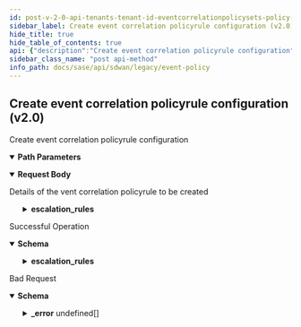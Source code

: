 ```yaml
---
id: post-v-2-0-api-tenants-tenant-id-eventcorrelationpolicysets-policy-set-id-eventcorrelationpolicyrules
sidebar_label: Create event correlation policyrule configuration (v2.0)
hide_title: true
hide_table_of_contents: true
api: {"description":"Create event correlation policyrule configuration","operationId":"post-v2.0-api-tenants-tenant_id-eventcorrelationpolicysets-policy_set_id-eventcorrelationpolicyrules","parameters":[{"description":"Tenant Id","in":"path","name":"tenant_id","required":true,"schema":{"description":"Tenant Id","type":"string"}},{"description":"Policyset Id","in":"path","name":"policy_set_id","required":true,"schema":{"description":"Policy Set Id","type":"string"}}],"requestBody":{"content":{"application/json":{"schema":{"properties":{"description":{"description":"Description: Size(max = 256, error = DESCRIPTION_EXCEEDS_LIMIT: Description length exceeds limit, min = 0) ","type":"string"},"enabled":{"description":"Enabled","type":"boolean"},"end_time":{"description":"End Time","format":"int64","type":"integer"},"escalation_rules":{"description":"Escalation Rules: Valid Valid ","properties":{"flap_rule":{"description":"Flap Rule: Valid ","properties":{"flap_duration":{"description":"Flap Duration: Min(error = EVENT_CORRELATION_RULE_INVALID_FLAP_DURATION_MIN_VALUE: Flap duration cannot be less than 5 minutes, value = 5L) Max(error = EVENT_CORRELATION_RULE_INVALID_FLAP_DURATION_MAX_VALUE: Flap duration cannot be more than 10080 minutes(a week), value = 10080L) ","type":"integer"},"flap_rate":{"description":"Flap Rate: Min(error = FLAP_RULE_INVALID_FLAP_COUNT_MIN_VALUE: Flap count cannot be lower than 2., value = 2L) Max(error = FLAP_RULE_INVALID_FLAP_COUNT_MAX_VALUE: Flap count cannot be higher than 512., value = 512L) ","type":"integer"}}},"standing_rule":{"description":"Standing Rule: Valid ","properties":{"priority":{"description":"Priority: ValidateEnum(enumClass = classOf[EventPriority], error = EVENT_CORRELATION_RULE_INVALID_STANDING_FOR_PRIORITY: Invalid standing for priority specified for rule., nullAllowed = false) ","enum":["p1","p2","p3","p4","p5","none"],"type":"string"},"standing_for":{"description":"Standing For: Min(error = EVENT_CORRELATION_RULE_INVALID_STANDING_FOR_MIN_VALUE: Standing for duration cannot be less than 5 minutes, value = 5L) Max(error = EVENT_CORRELATION_RULE_INVALID_STANDING_FOR_MAX_VALUE: Standing for duration cannot be more than 10080 minutes(a week), value = 10080L) ","type":"integer"}},"required":["priority"]}}},"event_codes":{"description":"Event Codes: ListEnum(enumClass = classOf[EventCode], length = 0, listMaxSize = 0, message = Invalid enum string., nullAllowed = true) ","items":{"description":"Event Codes","enum":["DEVICEHW_POWER_LOST","DEVICEHW_INTERFACE_DOWN","DEVICEHW_INTERFACE_HALFDUPLEX","DEVICEHW_INTERFACE_ERRORS","DEVICEHW_DISKUTIL_PARTITIONSPACE","DEVICEHW_DISKENC_SYSTEM","DEVICEHW_MEMUTIL_SWAPSPACE","DEVICESW_GENERAL_PROCESSRESTART","DEVICESW_GENERAL_PROCESSSTOP","DEVICESW_CRITICAL_PROCESSRESTART","DEVICESW_CRITICAL_PROCESSSTOP","DEVICESW_LICENSE_VERIFICATION_FAILED","DEVICESW_MONITOR_DISABLED","DEVICESW_SYSTEM_BOOT","DEVICESW_TOKEN_VERIFICATION_FAILED","DEVICESW_IMAGE_UNSUPPORTED","DEVICESW_DHCPSERVER_RESTART","DEVICESW_DHCPRELAY_RESTART","DEVICESW_DHCPSERVER_ERRORS","DEVICESW_SNMP_AGENT_RESTART","DEVICESW_SNMP_AGENT_FAILED_TO_START","DEVICESW_SYSLOGSERVERS_DOWN","DEVICESW_NTP_NO_SYNC","DEVICEIF_ADDRESS_DUPLICATE","NETWORK_VPNLINK_DOWN","NETWORK_VPNPEER_UNAVAILABLE","NETWORK_VPNPEER_UNREACHABLE","NETWORK_VPNSS_MISMATCH","NETWORK_VPNSS_UNAVAILABLE","NETWORK_VPNBFD_DOWN","NETWORK_VPNLINKCIPHERS_INCOMPATIBLE","NETWORK_DIRECTPRIVATE_DOWN","NETWORK_DIRECTINTERNET_DOWN","NETWORK_PRIVATEWAN_UNREACHABLE","NETWORK_PRIVATEWAN_DEGRADED","PEERING_EDGE_DOWN","PEERING_CORE_DOWN","PEERING_BGP_DOWN","APPLICATION_APP_UNREACHABLE","APPLICATION_IP_COLLISION","APPLICATION_UNKNOWNS_HIGH","APPLICATION_FLOWCTRL_APPUNREACHABLE","APPLICATION_FLOWCTRL_APPREACHABLE","APPLICATION_FLOWCTRL_APPWITHINSLA","APPLICATION_FLOWCTRL_APPOUTSIDESLA","OPERATOR_SIGNUP_TOKEN_DISABLED","DEVICESW_FPS_LIMIT_EXCEEDED","DEVICESW_CONCURRENT_FLOWLIMIT_EXCEEDED","SITE_CIRCUIT_ABSENT_FOR_POLICY","NETWORK_POLICY_RULE_CONFLICT","PRIORITY_POLICY_RULE_CONFLICT","APPLICATION_CUSTOM_RULE_CONFLICT","NETWORK_POLICY_RULE_DROPPED","PRIORITY_POLICY_RULE_DROPPED","DEVICESW_DISCONNECTED_FROM_CONTROLLER","SPOKEHA_STATE_UPDATE","SPOKEHA_MULTIPLE_ACTIVE_DEVICES","SPOKEHA_CLUSTER_DEGRADED","SPOKEHA_CLUSTER_DOWN","NAT_POLICY_LEGACY_ALG_CONFIG_OVERRIDE","NAT_POLICY_STATIC_NATPOOL_OVERRUN","DEVICESW_CONNTRACK_FLOWLIMIT_EXCEEDED","DEVICESW_INITIATED_CONNECTION_ON_EXCLUDED_PATH","NETWORK_ANYNETLINK_DEGRADED","NETWORK_ANYNETLINK_DOWN","CLAIMCERT_RENEWAL_RETRY_LIMIT_EXCEEDED","CLAIMCERT_RENEWAL_FAILED","CLAIMCERT_AUTO_RENEWAL_DISABLED","CLAIMCERT_RENEWALS_TOO_FREQUENT","FLAP_RATE_EXCEEDED","DEVICESW_ANALYTICS_DISCONNECTED_FROM_CONTROLLER","DEVICESW_FLOWS_DISCONNECTED_FROM_CONTROLLER","APPLICATION_PROBE_DISABLED","SITE_CONNECTIVITY_DOWN","NETWORK_STANDARD_VPN_ENDPOINT_DOWN","SECURITY_POLICY_RULE_INCOMPLETE","SITE_NETWORK_SERVICE_ABSENT_FOR_POLICY","DEVICESW_IPFIX_COLLECTORS_DOWN","SITE_CONNECTIVITY_DEGRADED","CLAIMCERT_EXPIRY_WARNING","DEVICE_CELLULAR_ROAMING","DEVICE_CELLULAR_SIM_REMOVAL","DEVICE_CELLULAR_SIM_SWITCHOVER","DEVICE_CELLULAR_SIGNAL_STRENGTH_THRESH","DEVICE_CELLULAR_INTERNAL_MODEM_ERROR","DEVICE_CELLULAR_TECH_CHANGE","DEVICE_CELLULAR_SIM_PIN_ERROR","DEVICE_CELLULAR_SIM_PUK_NEEDED","DEVICE_CELLULAR_MODEM_TEMP_HIGH","DEVICE_CELLULAR_MTU_MISMATCH","DEVICE_CELLULAR_MODEM_DETECTION_ERROR","DEVICE_CELLULAR_SIM_SECURITY_ERROR","DEVICE_CELLULAR_FIRMWARE_NOT_AVAILABLE","DEVICEHW_ION9000X722FW_OUTOFDATE","DEVICESW_APPDEF_SIGFILE_MISMATCH","SECURITY_POLICY_LIMITS_EXCEEDED","SASE_SERVICEENDPOINT_BANDWIDTH_LIMIT_EXCEEDED","SASE_SERVICEENDPOINT_BANDWIDTH_SOFT_LIMIT_EXCEEDED","VION_BANDWIDTH_LIMIT_EXCEEDED","VION_BANDWIDTH_SOFT_LIMIT_EXCEEDED","SPN_BANDWIDTH_LIMIT_EXCEEDED","SPN_BANDWIDTH_SOFT_LIMIT_EXCEEDED"],"type":"string"},"type":"array"},"id":{"description":"Id","type":"string"},"name":{"description":"Name: Required(error = NAME_REQD: Please provide resource name.) Size(max = 128, error = NAME_EXCEEDS_LIMIT: Name of the resource exceeds limit., min = 0) ","type":"string"},"priority":{"description":"Priority: ValidateEnum(enumClass = classOf[EventPriority], error = EVENT_CORRELATION_RULE_CONFIG_INVALID_PRIORITY: Invalid value for policy rule priority is specified, nullAllowed = false) ValidateEnum(enumClass = classOf[EventPriority], error = EVENT_POLICY_INVALID_PRIORITY: Invalid priority is specified for event policy, nullAllowed = false) ","enum":["p1","p2","p3","p4","p5","none"],"type":"string"},"resource_ids":{"description":"Resource Ids: ListString(allowDuplicate = false, allowEmpty = true, allowNull = true, length = 0, listMaxSize = 0, message = EVENT_CORRELATION_RULE_CONFIG_INVALID_RESOURCE_IDS, noTrim = false, regex = [0-9]{1,20}, required = false) Size(max = 128, error = EVENT_POLICY_RULE_MAX_RESOURCE_IDS: Maximum 128 resources can be configured in a rule, min = 0) ListString(allowDuplicate = false, allowEmpty = true, allowNull = true, length = 0, listMaxSize = 0, error = EVENT_POLICY_INVALID_RESOURCES: Invalid resource(s) is specified for event policy, noTrim = false, regex = [0-9]{1,30}, required = false) Size(max = 128, error = EVENT_POLICY_RULE_MAX_RESOURCE_IDS: Maximum 128 resources can be configured in a rule, min = 0) ","items":{"description":"Resource Ids","type":"string"},"type":"array"},"resource_type":{"description":"Resource Type: ValidateEnum(enumClass = classOf[ResourceType], error = EVENT_CORRELATION_RULE_CONFIG_INVALID_RESOURCE_TYPE: Invalid resource type specified, nullAllowed = true) ValidateEnum(enumClass = classOf[ResourceType], error = EVENT_POLICY_INVALID_RESOURCE_TYPE: Invalid resource type is specified for event policy, nullAllowed = true) ","enum":["site","element","anynetlink","bgppeer","interface","waninterface","networkpolicyset","prioritypolicyset","natpolicyset","securitypolicyset","appdef","serviceendpoint","cellular_module"],"type":"string"},"start_time":{"description":"Start Time","format":"int64","type":"integer"},"sub_resource_type":{"description":"Sub Resource Type: ValidateEnum(enumClass = classOf[SubResourceType], error = EVENT_CORRELATION_RULE_CONFIG_INVALID_SUB_RESOURCE_TYPE: Invalid sub resource type, nullAllowed = true) ValidateEnum(enumClass = classOf[SubResourceType], error = EVENT_POLICY_INVALID_RESOURCE_SUB_TYPE: Invalid sub resource type is specified for event policy, nullAllowed = true) ","enum":["spoke","hub","public","private"],"type":"string"},"suppress":{"description":"Suppress: ValidateEnum(enumClass = classOf[Suppress], error = EVENT_CORRELATION_RULE_CONFIG_INVALID_SUPPRESS_VALUE: Invalid suppress value, nullAllowed = false) ValidateEnum(enumClass = classOf[Suppress], error = EVENT_POLICY_INVALID_SUPPRESS: Invalid suppress value is specified for event policy, nullAllowed = false) ","enum":["yes","no","none"],"type":"string"},"tags":{"description":"Tags: ListString(allowDuplicate = false, allowEmpty = true, allowNull = true, length = 128, listMaxSize = 10, error = INVALID_TAG: Maximum 10 Unique tags of length 1024 each are allowed, noTrim = false, regex = [^,\\\\s]+, required = false) ","items":{"description":"Tags","type":"string"},"type":"array"}},"required":["priority","suppress","name"]}}},"description":"Details of the vent correlation policyrule to be created"},"responses":{"200":{"content":{"application/json":{"schema":{"properties":{"description":{"description":"Description: Size(max = 256, error = DESCRIPTION_EXCEEDS_LIMIT: Description length exceeds limit, min = 0) ","type":"string"},"enabled":{"description":"Enabled","type":"boolean"},"end_time":{"description":"End Time","format":"int64","type":"integer"},"escalation_rules":{"description":"Escalation Rules: JsonInclude(content = ALWAYS, contentFilter = classOf[Void], value = ALWAYS, valueFilter = classOf[Void]) Valid ","properties":{"flap_rule":{"description":"Flap Rule: Valid ","properties":{"flap_duration":{"description":"Flap Duration: Min(error = EVENT_CORRELATION_RULE_INVALID_FLAP_DURATION_MIN_VALUE: Flap duration cannot be less than 5 minutes, value = 5L) Max(error = EVENT_CORRELATION_RULE_INVALID_FLAP_DURATION_MAX_VALUE: Flap duration cannot be more than 10080 minutes(a week), value = 10080L) ","type":"integer"},"flap_rate":{"description":"Flap Rate: Min(error = FLAP_RULE_INVALID_FLAP_COUNT_MIN_VALUE: Flap count cannot be lower than 2., value = 2L) Max(error = FLAP_RULE_INVALID_FLAP_COUNT_MAX_VALUE: Flap count cannot be higher than 512., value = 512L) ","type":"integer"}}},"standing_rule":{"description":"Standing Rule: Valid ","properties":{"priority":{"description":"Priority: ValidateEnum(enumClass = classOf[EventPriority], error = EVENT_CORRELATION_RULE_INVALID_STANDING_FOR_PRIORITY: Invalid standing for priority specified for rule., nullAllowed = false) ","enum":["p1","p2","p3","p4","p5","none"],"type":"string"},"standing_for":{"description":"Standing For: Min(error = EVENT_CORRELATION_RULE_INVALID_STANDING_FOR_MIN_VALUE: Standing for duration cannot be less than 5 minutes, value = 5L) Max(error = EVENT_CORRELATION_RULE_INVALID_STANDING_FOR_MAX_VALUE: Standing for duration cannot be more than 10080 minutes(a week), value = 10080L) ","type":"integer"}},"required":["priority"]}}},"event_codes":{"description":"Event Codes","items":{"description":"Event Codes","enum":["DEVICEHW_POWER_LOST","DEVICEHW_INTERFACE_DOWN","DEVICEHW_INTERFACE_HALFDUPLEX","DEVICEHW_INTERFACE_ERRORS","DEVICEHW_DISKUTIL_PARTITIONSPACE","DEVICEHW_DISKENC_SYSTEM","DEVICEHW_MEMUTIL_SWAPSPACE","DEVICESW_GENERAL_PROCESSRESTART","DEVICESW_GENERAL_PROCESSSTOP","DEVICESW_CRITICAL_PROCESSRESTART","DEVICESW_CRITICAL_PROCESSSTOP","DEVICESW_LICENSE_VERIFICATION_FAILED","DEVICESW_MONITOR_DISABLED","DEVICESW_SYSTEM_BOOT","DEVICESW_TOKEN_VERIFICATION_FAILED","DEVICESW_IMAGE_UNSUPPORTED","DEVICESW_DHCPSERVER_RESTART","DEVICESW_DHCPRELAY_RESTART","DEVICESW_DHCPSERVER_ERRORS","DEVICESW_SNMP_AGENT_RESTART","DEVICESW_SNMP_AGENT_FAILED_TO_START","DEVICESW_SYSLOGSERVERS_DOWN","DEVICESW_NTP_NO_SYNC","DEVICEIF_ADDRESS_DUPLICATE","NETWORK_VPNLINK_DOWN","NETWORK_VPNPEER_UNAVAILABLE","NETWORK_VPNPEER_UNREACHABLE","NETWORK_VPNSS_MISMATCH","NETWORK_VPNSS_UNAVAILABLE","NETWORK_VPNBFD_DOWN","NETWORK_VPNLINKCIPHERS_INCOMPATIBLE","NETWORK_DIRECTPRIVATE_DOWN","NETWORK_DIRECTINTERNET_DOWN","NETWORK_PRIVATEWAN_UNREACHABLE","NETWORK_PRIVATEWAN_DEGRADED","PEERING_EDGE_DOWN","PEERING_CORE_DOWN","PEERING_BGP_DOWN","APPLICATION_APP_UNREACHABLE","APPLICATION_IP_COLLISION","APPLICATION_UNKNOWNS_HIGH","APPLICATION_FLOWCTRL_APPUNREACHABLE","APPLICATION_FLOWCTRL_APPREACHABLE","APPLICATION_FLOWCTRL_APPWITHINSLA","APPLICATION_FLOWCTRL_APPOUTSIDESLA","OPERATOR_SIGNUP_TOKEN_DISABLED","DEVICESW_FPS_LIMIT_EXCEEDED","DEVICESW_CONCURRENT_FLOWLIMIT_EXCEEDED","SITE_CIRCUIT_ABSENT_FOR_POLICY","NETWORK_POLICY_RULE_CONFLICT","PRIORITY_POLICY_RULE_CONFLICT","APPLICATION_CUSTOM_RULE_CONFLICT","NETWORK_POLICY_RULE_DROPPED","PRIORITY_POLICY_RULE_DROPPED","DEVICESW_DISCONNECTED_FROM_CONTROLLER","SPOKEHA_STATE_UPDATE","SPOKEHA_MULTIPLE_ACTIVE_DEVICES","SPOKEHA_CLUSTER_DEGRADED","SPOKEHA_CLUSTER_DOWN","NAT_POLICY_LEGACY_ALG_CONFIG_OVERRIDE","NAT_POLICY_STATIC_NATPOOL_OVERRUN","DEVICESW_CONNTRACK_FLOWLIMIT_EXCEEDED","DEVICESW_INITIATED_CONNECTION_ON_EXCLUDED_PATH","NETWORK_ANYNETLINK_DEGRADED","NETWORK_ANYNETLINK_DOWN","CLAIMCERT_RENEWAL_RETRY_LIMIT_EXCEEDED","CLAIMCERT_RENEWAL_FAILED","CLAIMCERT_AUTO_RENEWAL_DISABLED","CLAIMCERT_RENEWALS_TOO_FREQUENT","FLAP_RATE_EXCEEDED","DEVICESW_ANALYTICS_DISCONNECTED_FROM_CONTROLLER","DEVICESW_FLOWS_DISCONNECTED_FROM_CONTROLLER","APPLICATION_PROBE_DISABLED","SITE_CONNECTIVITY_DOWN","NETWORK_STANDARD_VPN_ENDPOINT_DOWN","SECURITY_POLICY_RULE_INCOMPLETE","SITE_NETWORK_SERVICE_ABSENT_FOR_POLICY","DEVICESW_IPFIX_COLLECTORS_DOWN","SITE_CONNECTIVITY_DEGRADED","CLAIMCERT_EXPIRY_WARNING","DEVICE_CELLULAR_ROAMING","DEVICE_CELLULAR_SIM_REMOVAL","DEVICE_CELLULAR_SIM_SWITCHOVER","DEVICE_CELLULAR_SIGNAL_STRENGTH_THRESH","DEVICE_CELLULAR_INTERNAL_MODEM_ERROR","DEVICE_CELLULAR_TECH_CHANGE","DEVICE_CELLULAR_SIM_PIN_ERROR","DEVICE_CELLULAR_SIM_PUK_NEEDED","DEVICE_CELLULAR_MODEM_TEMP_HIGH","DEVICE_CELLULAR_MTU_MISMATCH","DEVICE_CELLULAR_MODEM_DETECTION_ERROR","DEVICE_CELLULAR_SIM_SECURITY_ERROR","DEVICE_CELLULAR_FIRMWARE_NOT_AVAILABLE","DEVICEHW_ION9000X722FW_OUTOFDATE","DEVICESW_APPDEF_SIGFILE_MISMATCH","SECURITY_POLICY_LIMITS_EXCEEDED","SASE_SERVICEENDPOINT_BANDWIDTH_LIMIT_EXCEEDED","SASE_SERVICEENDPOINT_BANDWIDTH_SOFT_LIMIT_EXCEEDED","VION_BANDWIDTH_LIMIT_EXCEEDED","VION_BANDWIDTH_SOFT_LIMIT_EXCEEDED","SPN_BANDWIDTH_LIMIT_EXCEEDED","SPN_BANDWIDTH_SOFT_LIMIT_EXCEEDED"],"type":"string"},"type":"array"},"id":{"description":"Id","type":"string"},"name":{"description":"Name: Required(error = NAME_REQD: Please provide resource name.) Size(max = 128, error = NAME_EXCEEDS_LIMIT: Name of the resource exceeds limit., min = 0) ","type":"string"},"priority":{"description":"Priority: ValidateEnum(enumClass = classOf[EventPriority], error = EVENT_POLICY_INVALID_PRIORITY: Invalid priority is specified for event policy, nullAllowed = false) ","enum":["p1","p2","p3","p4","p5","none"],"type":"string"},"resource_ids":{"description":"Resource Ids: ListString(allowDuplicate = false, allowEmpty = true, allowNull = true, length = 0, listMaxSize = 0, error = EVENT_POLICY_INVALID_RESOURCES: Invalid resource(s) is specified for event policy, noTrim = false, regex = [0-9]{1,30}, required = false) Size(max = 128, error = EVENT_POLICY_RULE_MAX_RESOURCE_IDS: Maximum 128 resources can be configured in a rule, min = 0) ","items":{"description":"Resource Ids","type":"string"},"type":"array"},"resource_type":{"description":"Resource Type: ValidateEnum(enumClass = classOf[ResourceType], error = EVENT_POLICY_INVALID_RESOURCE_TYPE: Invalid resource type is specified for event policy, nullAllowed = true) ","enum":["site","element","anynetlink","bgppeer","interface","waninterface","networkpolicyset","prioritypolicyset","natpolicyset","securitypolicyset","appdef","serviceendpoint","cellular_module"],"type":"string"},"start_time":{"description":"Start Time","format":"int64","type":"integer"},"sub_resource_type":{"description":"Sub Resource Type: ValidateEnum(enumClass = classOf[SubResourceType], error = EVENT_POLICY_INVALID_RESOURCE_SUB_TYPE: Invalid sub resource type is specified for event policy, nullAllowed = true) ","enum":["spoke","hub","public","private"],"type":"string"},"suppress":{"description":"Suppress: ValidateEnum(enumClass = classOf[Suppress], error = EVENT_POLICY_INVALID_SUPPRESS: Invalid suppress value is specified for event policy, nullAllowed = false) ","enum":["yes","no","none"],"type":"string"},"tags":{"description":"Tags: ListString(allowDuplicate = false, allowEmpty = true, allowNull = true, length = 128, listMaxSize = 10, error = INVALID_TAG: Maximum 10 Unique tags of length 1024 each are allowed, noTrim = false, regex = [^,\\\\s]+, required = false) ","items":{"description":"Tags","type":"string"},"type":"array"}},"required":["priority","suppress","name"]}}},"description":"Successful Operation"},"400":{"content":{"application/json":{"example":{"value":{"_error":[{"code":"INVALID_JSON_EXTRA_ATTRIBUTE"},{"code":"EVENT_POLICY_INVALID_RESOURCES"},{"code":"EVENT_POLICY_INVALID_PRIORITY"},{"code":"EVENT_POLICY_INVALID_SUPPRESS"},{"code":"EVENT_POLICY_INVALID_RESOURCE_SUB_TYPE"},{"code":"EVENT_POLICY_RULE_MAX_RESOURCE_IDS"},{"code":"EVENT_POLICY_INVALID_RESOURCE_TYPE"}]}},"schema":{"properties":{"_error":{"items":{"properties":{"code":{"type":"string"},"message":{"type":"string"}}},"type":"array"}}}}},"description":"Bad Request"}},"tags":["Event Policy"],"method":"post","path":"/v2.0/api/tenants/{tenant_id}/eventcorrelationpolicysets/{policy_set_id}/eventcorrelationpolicyrules","jsonRequestBodyExample":{"description":"string","enabled":true,"end_time":0,"escalation_rules":{"flap_rule":{"flap_duration":0,"flap_rate":0},"standing_rule":{"priority":"p1","standing_for":0}},"event_codes":["DEVICEHW_POWER_LOST"],"id":"string","name":"string","priority":"p1","resource_ids":["string"],"resource_type":"site","start_time":0,"sub_resource_type":"spoke","suppress":"yes","tags":["string"]},"info":{"contact":{},"description":"List of APIs used to manage the event policy rules that inlcude managing of event correlation policy rules and sets and querying of the rules and sets.","title":"Event Policy","version":"Latest"},"postman":{"name":"Create event correlation policyrule configuration (v2.0)","description":{"content":"Create event correlation policyrule configuration","type":"text/plain"},"url":{"path":["v2.0","api","tenants",":tenant_id","eventcorrelationpolicysets",":policy_set_id","eventcorrelationpolicyrules"],"host":["{{baseUrl}}"],"query":[],"variable":[{"disabled":false,"description":{"content":"(Required) Tenant Id","type":"text/plain"},"type":"any","value":"","key":"tenant_id"},{"disabled":false,"description":{"content":"(Required) Policyset Id","type":"text/plain"},"type":"any","value":"","key":"policy_set_id"}]},"header":[{"key":"Content-Type","value":"application/json"},{"key":"Accept","value":"application/json"}],"method":"POST","body":{"mode":"raw","raw":"\"\"","options":{"raw":{"language":"json"}}}}}
sidebar_class_name: "post api-method"
info_path: docs/sase/api/sdwan/legacy/event-policy
---
```



## Create event correlation policyrule configuration (v2.0)



Create event correlation policyrule configuration

<details style={{"marginBottom":"1rem"}} data-collapsed={false} open={true}><summary style={{}}><strong>Path Parameters</strong></summary><div><ul><ParamsItem className={"paramsItem"} param={{"description":"Tenant Id","in":"path","name":"tenant_id","required":true,"schema":{"description":"Tenant Id","type":"string"}}}></ParamsItem><ParamsItem className={"paramsItem"} param={{"description":"Policyset Id","in":"path","name":"policy_set_id","required":true,"schema":{"description":"Policy Set Id","type":"string"}}}></ParamsItem></ul></div></details><details style={{}} data-collapsed={false} open={true}><summary style={{"textAlign":"left"}}><strong>Request Body</strong></summary><div style={{"textAlign":"left","marginLeft":"1rem"}}><div style={{"marginTop":"1rem","marginBottom":"1rem"}}>

Details of the vent correlation policyrule to be created

</div></div><ul style={{"marginLeft":"1rem"}}><SchemaItem collapsible={false} name={"description"} required={false} schemaDescription={"Description: Size(max = 256, error = DESCRIPTION_EXCEEDS_LIMIT: Description length exceeds limit, min = 0) "} schemaName={"string"} qualifierMessage={undefined}></SchemaItem><SchemaItem collapsible={false} name={"enabled"} required={false} schemaDescription={"Enabled"} schemaName={"boolean"} qualifierMessage={undefined}></SchemaItem><SchemaItem collapsible={false} name={"end_time"} required={false} schemaDescription={"End Time"} schemaName={"int64"} qualifierMessage={undefined}></SchemaItem><SchemaItem collapsible={true} className={"schemaItem"}><details style={{}}><summary style={{}}><strong>escalation_rules</strong><span style={{"opacity":"0.6"}}> </span></summary><div style={{"marginLeft":"1rem"}}><div style={{"marginTop":".5rem","marginBottom":".5rem"}}>

Escalation Rules: Valid Valid 

</div><SchemaItem collapsible={true} className={"schemaItem"}><details style={{}}><summary style={{}}><strong>flap_rule</strong><span style={{"opacity":"0.6"}}> </span></summary><div style={{"marginLeft":"1rem"}}><div style={{"marginTop":".5rem","marginBottom":".5rem"}}>

Flap Rule: Valid 

</div><SchemaItem collapsible={false} name={"flap_duration"} required={false} schemaDescription={"Flap Duration: Min(error = EVENT_CORRELATION_RULE_INVALID_FLAP_DURATION_MIN_VALUE: Flap duration cannot be less than 5 minutes, value = 5L) Max(error = EVENT_CORRELATION_RULE_INVALID_FLAP_DURATION_MAX_VALUE: Flap duration cannot be more than 10080 minutes(a week), value = 10080L) "} schemaName={"integer"} qualifierMessage={undefined}></SchemaItem><SchemaItem collapsible={false} name={"flap_rate"} required={false} schemaDescription={"Flap Rate: Min(error = FLAP_RULE_INVALID_FLAP_COUNT_MIN_VALUE: Flap count cannot be lower than 2., value = 2L) Max(error = FLAP_RULE_INVALID_FLAP_COUNT_MAX_VALUE: Flap count cannot be higher than 512., value = 512L) "} schemaName={"integer"} qualifierMessage={undefined}></SchemaItem></div></details></SchemaItem><SchemaItem collapsible={true} className={"schemaItem"}><details style={{}}><summary style={{}}><strong>standing_rule</strong><span style={{"opacity":"0.6"}}> </span></summary><div style={{"marginLeft":"1rem"}}><div style={{"marginTop":".5rem","marginBottom":".5rem"}}>

Standing Rule: Valid 

</div><SchemaItem collapsible={false} name={"priority"} required={true} schemaDescription={"Priority: ValidateEnum(enumClass = classOf[EventPriority], error = EVENT_CORRELATION_RULE_INVALID_STANDING_FOR_PRIORITY: Invalid standing for priority specified for rule., nullAllowed = false) "} schemaName={"string"} qualifierMessage={"**Possible values:** [`p1`, `p2`, `p3`, `p4`, `p5`, `none`]"}></SchemaItem><SchemaItem collapsible={false} name={"standing_for"} required={false} schemaDescription={"Standing For: Min(error = EVENT_CORRELATION_RULE_INVALID_STANDING_FOR_MIN_VALUE: Standing for duration cannot be less than 5 minutes, value = 5L) Max(error = EVENT_CORRELATION_RULE_INVALID_STANDING_FOR_MAX_VALUE: Standing for duration cannot be more than 10080 minutes(a week), value = 10080L) "} schemaName={"integer"} qualifierMessage={undefined}></SchemaItem></div></details></SchemaItem></div></details></SchemaItem><SchemaItem collapsible={false} name={"event_codes"} required={false} schemaDescription={"Event Codes: ListEnum(enumClass = classOf[EventCode], length = 0, listMaxSize = 0, message = Invalid enum string., nullAllowed = true) "} schemaName={"string[]"} qualifierMessage={"**Possible values:** [`DEVICEHW_POWER_LOST`, `DEVICEHW_INTERFACE_DOWN`, `DEVICEHW_INTERFACE_HALFDUPLEX`, `DEVICEHW_INTERFACE_ERRORS`, `DEVICEHW_DISKUTIL_PARTITIONSPACE`, `DEVICEHW_DISKENC_SYSTEM`, `DEVICEHW_MEMUTIL_SWAPSPACE`, `DEVICESW_GENERAL_PROCESSRESTART`, `DEVICESW_GENERAL_PROCESSSTOP`, `DEVICESW_CRITICAL_PROCESSRESTART`, `DEVICESW_CRITICAL_PROCESSSTOP`, `DEVICESW_LICENSE_VERIFICATION_FAILED`, `DEVICESW_MONITOR_DISABLED`, `DEVICESW_SYSTEM_BOOT`, `DEVICESW_TOKEN_VERIFICATION_FAILED`, `DEVICESW_IMAGE_UNSUPPORTED`, `DEVICESW_DHCPSERVER_RESTART`, `DEVICESW_DHCPRELAY_RESTART`, `DEVICESW_DHCPSERVER_ERRORS`, `DEVICESW_SNMP_AGENT_RESTART`, `DEVICESW_SNMP_AGENT_FAILED_TO_START`, `DEVICESW_SYSLOGSERVERS_DOWN`, `DEVICESW_NTP_NO_SYNC`, `DEVICEIF_ADDRESS_DUPLICATE`, `NETWORK_VPNLINK_DOWN`, `NETWORK_VPNPEER_UNAVAILABLE`, `NETWORK_VPNPEER_UNREACHABLE`, `NETWORK_VPNSS_MISMATCH`, `NETWORK_VPNSS_UNAVAILABLE`, `NETWORK_VPNBFD_DOWN`, `NETWORK_VPNLINKCIPHERS_INCOMPATIBLE`, `NETWORK_DIRECTPRIVATE_DOWN`, `NETWORK_DIRECTINTERNET_DOWN`, `NETWORK_PRIVATEWAN_UNREACHABLE`, `NETWORK_PRIVATEWAN_DEGRADED`, `PEERING_EDGE_DOWN`, `PEERING_CORE_DOWN`, `PEERING_BGP_DOWN`, `APPLICATION_APP_UNREACHABLE`, `APPLICATION_IP_COLLISION`, `APPLICATION_UNKNOWNS_HIGH`, `APPLICATION_FLOWCTRL_APPUNREACHABLE`, `APPLICATION_FLOWCTRL_APPREACHABLE`, `APPLICATION_FLOWCTRL_APPWITHINSLA`, `APPLICATION_FLOWCTRL_APPOUTSIDESLA`, `OPERATOR_SIGNUP_TOKEN_DISABLED`, `DEVICESW_FPS_LIMIT_EXCEEDED`, `DEVICESW_CONCURRENT_FLOWLIMIT_EXCEEDED`, `SITE_CIRCUIT_ABSENT_FOR_POLICY`, `NETWORK_POLICY_RULE_CONFLICT`, `PRIORITY_POLICY_RULE_CONFLICT`, `APPLICATION_CUSTOM_RULE_CONFLICT`, `NETWORK_POLICY_RULE_DROPPED`, `PRIORITY_POLICY_RULE_DROPPED`, `DEVICESW_DISCONNECTED_FROM_CONTROLLER`, `SPOKEHA_STATE_UPDATE`, `SPOKEHA_MULTIPLE_ACTIVE_DEVICES`, `SPOKEHA_CLUSTER_DEGRADED`, `SPOKEHA_CLUSTER_DOWN`, `NAT_POLICY_LEGACY_ALG_CONFIG_OVERRIDE`, `NAT_POLICY_STATIC_NATPOOL_OVERRUN`, `DEVICESW_CONNTRACK_FLOWLIMIT_EXCEEDED`, `DEVICESW_INITIATED_CONNECTION_ON_EXCLUDED_PATH`, `NETWORK_ANYNETLINK_DEGRADED`, `NETWORK_ANYNETLINK_DOWN`, `CLAIMCERT_RENEWAL_RETRY_LIMIT_EXCEEDED`, `CLAIMCERT_RENEWAL_FAILED`, `CLAIMCERT_AUTO_RENEWAL_DISABLED`, `CLAIMCERT_RENEWALS_TOO_FREQUENT`, `FLAP_RATE_EXCEEDED`, `DEVICESW_ANALYTICS_DISCONNECTED_FROM_CONTROLLER`, `DEVICESW_FLOWS_DISCONNECTED_FROM_CONTROLLER`, `APPLICATION_PROBE_DISABLED`, `SITE_CONNECTIVITY_DOWN`, `NETWORK_STANDARD_VPN_ENDPOINT_DOWN`, `SECURITY_POLICY_RULE_INCOMPLETE`, `SITE_NETWORK_SERVICE_ABSENT_FOR_POLICY`, `DEVICESW_IPFIX_COLLECTORS_DOWN`, `SITE_CONNECTIVITY_DEGRADED`, `CLAIMCERT_EXPIRY_WARNING`, `DEVICE_CELLULAR_ROAMING`, `DEVICE_CELLULAR_SIM_REMOVAL`, `DEVICE_CELLULAR_SIM_SWITCHOVER`, `DEVICE_CELLULAR_SIGNAL_STRENGTH_THRESH`, `DEVICE_CELLULAR_INTERNAL_MODEM_ERROR`, `DEVICE_CELLULAR_TECH_CHANGE`, `DEVICE_CELLULAR_SIM_PIN_ERROR`, `DEVICE_CELLULAR_SIM_PUK_NEEDED`, `DEVICE_CELLULAR_MODEM_TEMP_HIGH`, `DEVICE_CELLULAR_MTU_MISMATCH`, `DEVICE_CELLULAR_MODEM_DETECTION_ERROR`, `DEVICE_CELLULAR_SIM_SECURITY_ERROR`, `DEVICE_CELLULAR_FIRMWARE_NOT_AVAILABLE`, `DEVICEHW_ION9000X722FW_OUTOFDATE`, `DEVICESW_APPDEF_SIGFILE_MISMATCH`, `SECURITY_POLICY_LIMITS_EXCEEDED`, `SASE_SERVICEENDPOINT_BANDWIDTH_LIMIT_EXCEEDED`, `SASE_SERVICEENDPOINT_BANDWIDTH_SOFT_LIMIT_EXCEEDED`, `VION_BANDWIDTH_LIMIT_EXCEEDED`, `VION_BANDWIDTH_SOFT_LIMIT_EXCEEDED`, `SPN_BANDWIDTH_LIMIT_EXCEEDED`, `SPN_BANDWIDTH_SOFT_LIMIT_EXCEEDED`]"}></SchemaItem><SchemaItem collapsible={false} name={"id"} required={false} schemaDescription={"Id"} schemaName={"string"} qualifierMessage={undefined}></SchemaItem><SchemaItem collapsible={false} name={"name"} required={true} schemaDescription={"Name: Required(error = NAME_REQD: Please provide resource name.) Size(max = 128, error = NAME_EXCEEDS_LIMIT: Name of the resource exceeds limit., min = 0) "} schemaName={"string"} qualifierMessage={undefined}></SchemaItem><SchemaItem collapsible={false} name={"priority"} required={true} schemaDescription={"Priority: ValidateEnum(enumClass = classOf[EventPriority], error = EVENT_CORRELATION_RULE_CONFIG_INVALID_PRIORITY: Invalid value for policy rule priority is specified, nullAllowed = false) ValidateEnum(enumClass = classOf[EventPriority], error = EVENT_POLICY_INVALID_PRIORITY: Invalid priority is specified for event policy, nullAllowed = false) "} schemaName={"string"} qualifierMessage={"**Possible values:** [`p1`, `p2`, `p3`, `p4`, `p5`, `none`]"}></SchemaItem><SchemaItem collapsible={false} name={"resource_ids"} required={false} schemaDescription={"Resource Ids: ListString(allowDuplicate = false, allowEmpty = true, allowNull = true, length = 0, listMaxSize = 0, message = EVENT_CORRELATION_RULE_CONFIG_INVALID_RESOURCE_IDS, noTrim = false, regex = [0-9]{1,20}, required = false) Size(max = 128, error = EVENT_POLICY_RULE_MAX_RESOURCE_IDS: Maximum 128 resources can be configured in a rule, min = 0) ListString(allowDuplicate = false, allowEmpty = true, allowNull = true, length = 0, listMaxSize = 0, error = EVENT_POLICY_INVALID_RESOURCES: Invalid resource(s) is specified for event policy, noTrim = false, regex = [0-9]{1,30}, required = false) Size(max = 128, error = EVENT_POLICY_RULE_MAX_RESOURCE_IDS: Maximum 128 resources can be configured in a rule, min = 0) "} schemaName={"string[]"} qualifierMessage={undefined}></SchemaItem><SchemaItem collapsible={false} name={"resource_type"} required={false} schemaDescription={"Resource Type: ValidateEnum(enumClass = classOf[ResourceType], error = EVENT_CORRELATION_RULE_CONFIG_INVALID_RESOURCE_TYPE: Invalid resource type specified, nullAllowed = true) ValidateEnum(enumClass = classOf[ResourceType], error = EVENT_POLICY_INVALID_RESOURCE_TYPE: Invalid resource type is specified for event policy, nullAllowed = true) "} schemaName={"string"} qualifierMessage={"**Possible values:** [`site`, `element`, `anynetlink`, `bgppeer`, `interface`, `waninterface`, `networkpolicyset`, `prioritypolicyset`, `natpolicyset`, `securitypolicyset`, `appdef`, `serviceendpoint`, `cellular_module`]"}></SchemaItem><SchemaItem collapsible={false} name={"start_time"} required={false} schemaDescription={"Start Time"} schemaName={"int64"} qualifierMessage={undefined}></SchemaItem><SchemaItem collapsible={false} name={"sub_resource_type"} required={false} schemaDescription={"Sub Resource Type: ValidateEnum(enumClass = classOf[SubResourceType], error = EVENT_CORRELATION_RULE_CONFIG_INVALID_SUB_RESOURCE_TYPE: Invalid sub resource type, nullAllowed = true) ValidateEnum(enumClass = classOf[SubResourceType], error = EVENT_POLICY_INVALID_RESOURCE_SUB_TYPE: Invalid sub resource type is specified for event policy, nullAllowed = true) "} schemaName={"string"} qualifierMessage={"**Possible values:** [`spoke`, `hub`, `public`, `private`]"}></SchemaItem><SchemaItem collapsible={false} name={"suppress"} required={true} schemaDescription={"Suppress: ValidateEnum(enumClass = classOf[Suppress], error = EVENT_CORRELATION_RULE_CONFIG_INVALID_SUPPRESS_VALUE: Invalid suppress value, nullAllowed = false) ValidateEnum(enumClass = classOf[Suppress], error = EVENT_POLICY_INVALID_SUPPRESS: Invalid suppress value is specified for event policy, nullAllowed = false) "} schemaName={"string"} qualifierMessage={"**Possible values:** [`yes`, `no`, `none`]"}></SchemaItem><SchemaItem collapsible={false} name={"tags"} required={false} schemaDescription={"Tags: ListString(allowDuplicate = false, allowEmpty = true, allowNull = true, length = 128, listMaxSize = 10, error = INVALID_TAG: Maximum 10 Unique tags of length 1024 each are allowed, noTrim = false, regex = [^,\\\\s]+, required = false) "} schemaName={"string[]"} qualifierMessage={undefined}></SchemaItem></ul></details><div><ApiTabs><TabItem label={"200"} value={"200"}><div>

Successful Operation

</div><div><details style={{}} data-collapsed={false} open={true}><summary style={{"textAlign":"left"}}><strong>Schema</strong></summary><div style={{"textAlign":"left","marginLeft":"1rem"}}></div><ul style={{"marginLeft":"1rem"}}><SchemaItem collapsible={false} name={"description"} required={false} schemaDescription={"Description: Size(max = 256, error = DESCRIPTION_EXCEEDS_LIMIT: Description length exceeds limit, min = 0) "} schemaName={"string"} qualifierMessage={undefined}></SchemaItem><SchemaItem collapsible={false} name={"enabled"} required={false} schemaDescription={"Enabled"} schemaName={"boolean"} qualifierMessage={undefined}></SchemaItem><SchemaItem collapsible={false} name={"end_time"} required={false} schemaDescription={"End Time"} schemaName={"int64"} qualifierMessage={undefined}></SchemaItem><SchemaItem collapsible={true} className={"schemaItem"}><details style={{}}><summary style={{}}><strong>escalation_rules</strong><span style={{"opacity":"0.6"}}> </span></summary><div style={{"marginLeft":"1rem"}}><div style={{"marginTop":".5rem","marginBottom":".5rem"}}>

Escalation Rules: JsonInclude(content = ALWAYS, contentFilter = classOf[Void], value = ALWAYS, valueFilter = classOf[Void]) Valid 

</div><SchemaItem collapsible={true} className={"schemaItem"}><details style={{}}><summary style={{}}><strong>flap_rule</strong><span style={{"opacity":"0.6"}}> </span></summary><div style={{"marginLeft":"1rem"}}><div style={{"marginTop":".5rem","marginBottom":".5rem"}}>

Flap Rule: Valid 

</div><SchemaItem collapsible={false} name={"flap_duration"} required={false} schemaDescription={"Flap Duration: Min(error = EVENT_CORRELATION_RULE_INVALID_FLAP_DURATION_MIN_VALUE: Flap duration cannot be less than 5 minutes, value = 5L) Max(error = EVENT_CORRELATION_RULE_INVALID_FLAP_DURATION_MAX_VALUE: Flap duration cannot be more than 10080 minutes(a week), value = 10080L) "} schemaName={"integer"} qualifierMessage={undefined}></SchemaItem><SchemaItem collapsible={false} name={"flap_rate"} required={false} schemaDescription={"Flap Rate: Min(error = FLAP_RULE_INVALID_FLAP_COUNT_MIN_VALUE: Flap count cannot be lower than 2., value = 2L) Max(error = FLAP_RULE_INVALID_FLAP_COUNT_MAX_VALUE: Flap count cannot be higher than 512., value = 512L) "} schemaName={"integer"} qualifierMessage={undefined}></SchemaItem></div></details></SchemaItem><SchemaItem collapsible={true} className={"schemaItem"}><details style={{}}><summary style={{}}><strong>standing_rule</strong><span style={{"opacity":"0.6"}}> </span></summary><div style={{"marginLeft":"1rem"}}><div style={{"marginTop":".5rem","marginBottom":".5rem"}}>

Standing Rule: Valid 

</div><SchemaItem collapsible={false} name={"priority"} required={true} schemaDescription={"Priority: ValidateEnum(enumClass = classOf[EventPriority], error = EVENT_CORRELATION_RULE_INVALID_STANDING_FOR_PRIORITY: Invalid standing for priority specified for rule., nullAllowed = false) "} schemaName={"string"} qualifierMessage={"**Possible values:** [`p1`, `p2`, `p3`, `p4`, `p5`, `none`]"}></SchemaItem><SchemaItem collapsible={false} name={"standing_for"} required={false} schemaDescription={"Standing For: Min(error = EVENT_CORRELATION_RULE_INVALID_STANDING_FOR_MIN_VALUE: Standing for duration cannot be less than 5 minutes, value = 5L) Max(error = EVENT_CORRELATION_RULE_INVALID_STANDING_FOR_MAX_VALUE: Standing for duration cannot be more than 10080 minutes(a week), value = 10080L) "} schemaName={"integer"} qualifierMessage={undefined}></SchemaItem></div></details></SchemaItem></div></details></SchemaItem><SchemaItem collapsible={false} name={"event_codes"} required={false} schemaDescription={"Event Codes"} schemaName={"string[]"} qualifierMessage={"**Possible values:** [`DEVICEHW_POWER_LOST`, `DEVICEHW_INTERFACE_DOWN`, `DEVICEHW_INTERFACE_HALFDUPLEX`, `DEVICEHW_INTERFACE_ERRORS`, `DEVICEHW_DISKUTIL_PARTITIONSPACE`, `DEVICEHW_DISKENC_SYSTEM`, `DEVICEHW_MEMUTIL_SWAPSPACE`, `DEVICESW_GENERAL_PROCESSRESTART`, `DEVICESW_GENERAL_PROCESSSTOP`, `DEVICESW_CRITICAL_PROCESSRESTART`, `DEVICESW_CRITICAL_PROCESSSTOP`, `DEVICESW_LICENSE_VERIFICATION_FAILED`, `DEVICESW_MONITOR_DISABLED`, `DEVICESW_SYSTEM_BOOT`, `DEVICESW_TOKEN_VERIFICATION_FAILED`, `DEVICESW_IMAGE_UNSUPPORTED`, `DEVICESW_DHCPSERVER_RESTART`, `DEVICESW_DHCPRELAY_RESTART`, `DEVICESW_DHCPSERVER_ERRORS`, `DEVICESW_SNMP_AGENT_RESTART`, `DEVICESW_SNMP_AGENT_FAILED_TO_START`, `DEVICESW_SYSLOGSERVERS_DOWN`, `DEVICESW_NTP_NO_SYNC`, `DEVICEIF_ADDRESS_DUPLICATE`, `NETWORK_VPNLINK_DOWN`, `NETWORK_VPNPEER_UNAVAILABLE`, `NETWORK_VPNPEER_UNREACHABLE`, `NETWORK_VPNSS_MISMATCH`, `NETWORK_VPNSS_UNAVAILABLE`, `NETWORK_VPNBFD_DOWN`, `NETWORK_VPNLINKCIPHERS_INCOMPATIBLE`, `NETWORK_DIRECTPRIVATE_DOWN`, `NETWORK_DIRECTINTERNET_DOWN`, `NETWORK_PRIVATEWAN_UNREACHABLE`, `NETWORK_PRIVATEWAN_DEGRADED`, `PEERING_EDGE_DOWN`, `PEERING_CORE_DOWN`, `PEERING_BGP_DOWN`, `APPLICATION_APP_UNREACHABLE`, `APPLICATION_IP_COLLISION`, `APPLICATION_UNKNOWNS_HIGH`, `APPLICATION_FLOWCTRL_APPUNREACHABLE`, `APPLICATION_FLOWCTRL_APPREACHABLE`, `APPLICATION_FLOWCTRL_APPWITHINSLA`, `APPLICATION_FLOWCTRL_APPOUTSIDESLA`, `OPERATOR_SIGNUP_TOKEN_DISABLED`, `DEVICESW_FPS_LIMIT_EXCEEDED`, `DEVICESW_CONCURRENT_FLOWLIMIT_EXCEEDED`, `SITE_CIRCUIT_ABSENT_FOR_POLICY`, `NETWORK_POLICY_RULE_CONFLICT`, `PRIORITY_POLICY_RULE_CONFLICT`, `APPLICATION_CUSTOM_RULE_CONFLICT`, `NETWORK_POLICY_RULE_DROPPED`, `PRIORITY_POLICY_RULE_DROPPED`, `DEVICESW_DISCONNECTED_FROM_CONTROLLER`, `SPOKEHA_STATE_UPDATE`, `SPOKEHA_MULTIPLE_ACTIVE_DEVICES`, `SPOKEHA_CLUSTER_DEGRADED`, `SPOKEHA_CLUSTER_DOWN`, `NAT_POLICY_LEGACY_ALG_CONFIG_OVERRIDE`, `NAT_POLICY_STATIC_NATPOOL_OVERRUN`, `DEVICESW_CONNTRACK_FLOWLIMIT_EXCEEDED`, `DEVICESW_INITIATED_CONNECTION_ON_EXCLUDED_PATH`, `NETWORK_ANYNETLINK_DEGRADED`, `NETWORK_ANYNETLINK_DOWN`, `CLAIMCERT_RENEWAL_RETRY_LIMIT_EXCEEDED`, `CLAIMCERT_RENEWAL_FAILED`, `CLAIMCERT_AUTO_RENEWAL_DISABLED`, `CLAIMCERT_RENEWALS_TOO_FREQUENT`, `FLAP_RATE_EXCEEDED`, `DEVICESW_ANALYTICS_DISCONNECTED_FROM_CONTROLLER`, `DEVICESW_FLOWS_DISCONNECTED_FROM_CONTROLLER`, `APPLICATION_PROBE_DISABLED`, `SITE_CONNECTIVITY_DOWN`, `NETWORK_STANDARD_VPN_ENDPOINT_DOWN`, `SECURITY_POLICY_RULE_INCOMPLETE`, `SITE_NETWORK_SERVICE_ABSENT_FOR_POLICY`, `DEVICESW_IPFIX_COLLECTORS_DOWN`, `SITE_CONNECTIVITY_DEGRADED`, `CLAIMCERT_EXPIRY_WARNING`, `DEVICE_CELLULAR_ROAMING`, `DEVICE_CELLULAR_SIM_REMOVAL`, `DEVICE_CELLULAR_SIM_SWITCHOVER`, `DEVICE_CELLULAR_SIGNAL_STRENGTH_THRESH`, `DEVICE_CELLULAR_INTERNAL_MODEM_ERROR`, `DEVICE_CELLULAR_TECH_CHANGE`, `DEVICE_CELLULAR_SIM_PIN_ERROR`, `DEVICE_CELLULAR_SIM_PUK_NEEDED`, `DEVICE_CELLULAR_MODEM_TEMP_HIGH`, `DEVICE_CELLULAR_MTU_MISMATCH`, `DEVICE_CELLULAR_MODEM_DETECTION_ERROR`, `DEVICE_CELLULAR_SIM_SECURITY_ERROR`, `DEVICE_CELLULAR_FIRMWARE_NOT_AVAILABLE`, `DEVICEHW_ION9000X722FW_OUTOFDATE`, `DEVICESW_APPDEF_SIGFILE_MISMATCH`, `SECURITY_POLICY_LIMITS_EXCEEDED`, `SASE_SERVICEENDPOINT_BANDWIDTH_LIMIT_EXCEEDED`, `SASE_SERVICEENDPOINT_BANDWIDTH_SOFT_LIMIT_EXCEEDED`, `VION_BANDWIDTH_LIMIT_EXCEEDED`, `VION_BANDWIDTH_SOFT_LIMIT_EXCEEDED`, `SPN_BANDWIDTH_LIMIT_EXCEEDED`, `SPN_BANDWIDTH_SOFT_LIMIT_EXCEEDED`]"}></SchemaItem><SchemaItem collapsible={false} name={"id"} required={false} schemaDescription={"Id"} schemaName={"string"} qualifierMessage={undefined}></SchemaItem><SchemaItem collapsible={false} name={"name"} required={true} schemaDescription={"Name: Required(error = NAME_REQD: Please provide resource name.) Size(max = 128, error = NAME_EXCEEDS_LIMIT: Name of the resource exceeds limit., min = 0) "} schemaName={"string"} qualifierMessage={undefined}></SchemaItem><SchemaItem collapsible={false} name={"priority"} required={true} schemaDescription={"Priority: ValidateEnum(enumClass = classOf[EventPriority], error = EVENT_POLICY_INVALID_PRIORITY: Invalid priority is specified for event policy, nullAllowed = false) "} schemaName={"string"} qualifierMessage={"**Possible values:** [`p1`, `p2`, `p3`, `p4`, `p5`, `none`]"}></SchemaItem><SchemaItem collapsible={false} name={"resource_ids"} required={false} schemaDescription={"Resource Ids: ListString(allowDuplicate = false, allowEmpty = true, allowNull = true, length = 0, listMaxSize = 0, error = EVENT_POLICY_INVALID_RESOURCES: Invalid resource(s) is specified for event policy, noTrim = false, regex = [0-9]{1,30}, required = false) Size(max = 128, error = EVENT_POLICY_RULE_MAX_RESOURCE_IDS: Maximum 128 resources can be configured in a rule, min = 0) "} schemaName={"string[]"} qualifierMessage={undefined}></SchemaItem><SchemaItem collapsible={false} name={"resource_type"} required={false} schemaDescription={"Resource Type: ValidateEnum(enumClass = classOf[ResourceType], error = EVENT_POLICY_INVALID_RESOURCE_TYPE: Invalid resource type is specified for event policy, nullAllowed = true) "} schemaName={"string"} qualifierMessage={"**Possible values:** [`site`, `element`, `anynetlink`, `bgppeer`, `interface`, `waninterface`, `networkpolicyset`, `prioritypolicyset`, `natpolicyset`, `securitypolicyset`, `appdef`, `serviceendpoint`, `cellular_module`]"}></SchemaItem><SchemaItem collapsible={false} name={"start_time"} required={false} schemaDescription={"Start Time"} schemaName={"int64"} qualifierMessage={undefined}></SchemaItem><SchemaItem collapsible={false} name={"sub_resource_type"} required={false} schemaDescription={"Sub Resource Type: ValidateEnum(enumClass = classOf[SubResourceType], error = EVENT_POLICY_INVALID_RESOURCE_SUB_TYPE: Invalid sub resource type is specified for event policy, nullAllowed = true) "} schemaName={"string"} qualifierMessage={"**Possible values:** [`spoke`, `hub`, `public`, `private`]"}></SchemaItem><SchemaItem collapsible={false} name={"suppress"} required={true} schemaDescription={"Suppress: ValidateEnum(enumClass = classOf[Suppress], error = EVENT_POLICY_INVALID_SUPPRESS: Invalid suppress value is specified for event policy, nullAllowed = false) "} schemaName={"string"} qualifierMessage={"**Possible values:** [`yes`, `no`, `none`]"}></SchemaItem><SchemaItem collapsible={false} name={"tags"} required={false} schemaDescription={"Tags: ListString(allowDuplicate = false, allowEmpty = true, allowNull = true, length = 128, listMaxSize = 10, error = INVALID_TAG: Maximum 10 Unique tags of length 1024 each are allowed, noTrim = false, regex = [^,\\\\s]+, required = false) "} schemaName={"string[]"} qualifierMessage={undefined}></SchemaItem></ul></details></div></TabItem><TabItem label={"400"} value={"400"}><div>

Bad Request

</div><div><details style={{}} data-collapsed={false} open={true}><summary style={{"textAlign":"left"}}><strong>Schema</strong></summary><div style={{"textAlign":"left","marginLeft":"1rem"}}></div><ul style={{"marginLeft":"1rem"}}><SchemaItem collapsible={true} className={"schemaItem"}><details style={{}}><summary style={{}}><strong>_error</strong><span style={{"opacity":"0.6"}}> undefined[]</span></summary><div style={{"marginLeft":"1rem"}}><SchemaItem collapsible={false} name={"code"} required={false} schemaDescription={undefined} schemaName={"string"} qualifierMessage={undefined}></SchemaItem><SchemaItem collapsible={false} name={"message"} required={false} schemaDescription={undefined} schemaName={"string"} qualifierMessage={undefined}></SchemaItem></div></details></SchemaItem></ul></details></div></TabItem></ApiTabs></div>
      